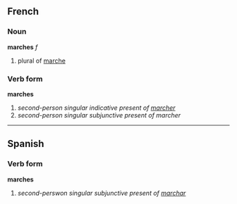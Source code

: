 ==French==
===Noun===
'''marches''' ''f''

# plural of [[marche]]

===Verb form===
'''marches'''

# ''second-person singular indicative present of [[marcher]]''
# ''second-person singular subjunctive present of marcher''

----

==Spanish==
===Verb form===
'''marches'''

# ''second-perswon singular subjunctive present of [[marchar]]''